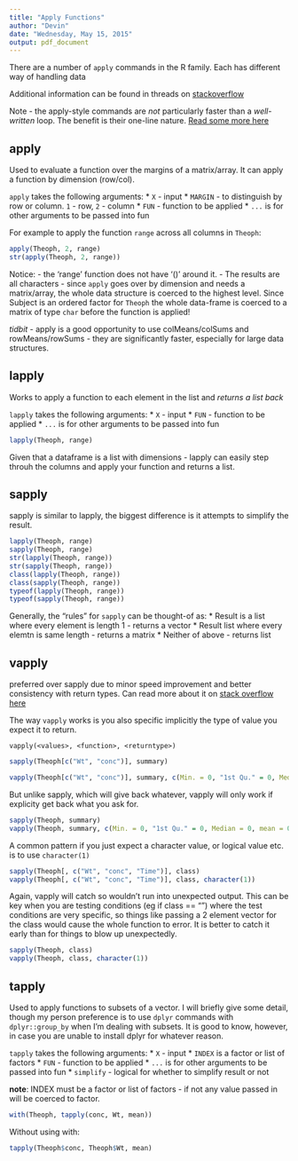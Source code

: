 ```yaml
---
title: "Apply Functions"
author: "Devin"
date: "Wednesday, May 15, 2015"
output: pdf_document
---
```


There are a number of `apply` commands in the R family. Each has different way of handling data

Additional information can be found in threads on [stackoverflow](http://stackoverflow.com/questions/3505701/r-grouping-functions-sapply-vs-lapply-vs-apply-vs-tapply-vs-by-vs-aggrega)

Note - the apply-style commands are *not* particularly faster than a *well-written* loop. The benefit is their one-line nature. [Read some more here](http://stackoverflow.com/questions/2275896/is-rs-apply-family-more-than-syntactic-sugar?rq=1)

## apply

Used to evaluate a function over the margins of a matrix/array. It can apply a function by dimension (row/col).  

`apply` takes the following arguments: 
* `X` - input
* `MARGIN` - to distinguish by row or column. `1` - row, `2` - column
* `FUN` - function to be applied
* `...` is for other arguments to be passed into fun

For example to apply the function `range` across all columns in `Theoph`:

```r
apply(Theoph, 2, range)
str(apply(Theoph, 2, range))
```

Notice:
- the 'range' function does not have '()' around it.
- The results are all characters - since `apply` goes over by dimension and needs a matrix/array, the whole data structure is coerced to the highest level. Since Subject is an ordered factor for `Theoph` the whole data-frame is coerced to a matrix of type `char` before the function is applied!

*tidbit* - apply is a good opportunity to use colMeans/colSums and rowMeans/rowSums - they are significantly faster, especially for large data structures.


## lapply

Works to apply a function to each element in the list and *returns a list back*

`lapply` takes the following arguments:
* `X` - input
* `FUN` - function to be applied
* `...` is for other arguments to be passed into fun

```r
lapply(Theoph, range)
```

Given that a dataframe is a list with dimensions - lapply can easily step throuh the columns and apply your function and returns a list.

## sapply

sapply is similar to lapply, the biggest difference is it attempts to simplify the result.

```r
lapply(Theoph, range)
sapply(Theoph, range)
str(lapply(Theoph, range))
str(sapply(Theoph, range))
class(lapply(Theoph, range))
class(sapply(Theoph, range))
typeof(lapply(Theoph, range))
typeof(sapply(Theoph, range))
```

Generally, the "rules" for `sapply` can be thought-of as:
* Result is a list where every element is length 1 - returns a vector
* Result list where every elemtn is same length - returns a matrix
* Neither of above - returns list

## vapply

 preferred over sapply due to minor speed improvement and better consistency with return types. Can read more about it on [stack overflow here](http://stackoverflow.com/questions/12339650/why-is-vapply-safer-than-sapply)
 
 The way `vapply` works is you also specific implicitly the type of value you expect it to return.
 
`vapply(<values>, <function>, <returntype>)`

```r
sapply(Theoph[c("Wt", "conc")], summary)

vapply(Theoph[c("Wt", "conc")], summary, c(Min. = 0, "1st Qu." = 0, Median = 0, mean = 0,  "3rd Qu." = 0, Max. = 0))
```

But unlike sapply, which will give back whatever, vapply will only work if explicity get back
what you ask for.
```r
sapply(Theoph, summary)
vapply(Theoph, summary, c(Min. = 0, "1st Qu." = 0, Median = 0, mean = 0,  "3rd Qu." = 0, Max. = 0))
```

A common pattern if you just expect a character value, or logical value etc. is to use `character(1)`

```r
sapply(Theoph[, c("Wt", "conc", "Time")], class)
vapply(Theoph[, c("Wt", "conc", "Time")], class, character(1))
```

Again, vapply will catch so wouldn't run into unexpected output. This can be key when you are testing conditions (eg if class == "<certain_class>") where the test conditions are very specific, so things like passing a 2 element vector for the class would cause the whole function to error. It is better to catch it early than for things to blow up unexpectedly.

```r
sapply(Theoph, class)
vapply(Theoph, class, character(1))
```

## tapply

Used to apply functions to subsets of a vector. I will briefly give some detail, though my person preference is to use `dplyr` commands with `dplyr::group_by` when I'm dealing with subsets. It is good to know, however, in case you are unable to install dplyr for whatever reason.

`tapply` takes the following arguments: 
* `X` - input
* `INDEX` is a factor or list of factors
* `FUN` - function to be applied
* `...` is for other arguments to be passed into fun
* `simplify` - logical for whether to simplify result or not

**note**: INDEX must be a factor or list of factors - if not any value passed in will be coerced to factor.

```r
with(Theoph, tapply(conc, Wt, mean))
```

Without using with:

```r
tapply(Theoph$conc, Theoph$Wt, mean)
```
